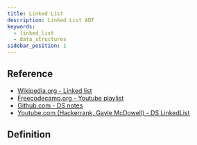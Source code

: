 ```yaml
---
title: Linked List
description: Linked List ADT
keywords:
  - linked_list
  - data_structures
sidebar_position: 1
---
```


## Reference

- [Wikipedia.org - Linked list](https://en.wikipedia.org/wiki/Linked_list)
- [Freecodecamp.org - Youtube playlist](https://www.youtube.com/playlist?list=PLWKjhJtqVAbkso-IbgiiP48n-O-JQA9PJ)
- [Github.com - DS notes](https://github.com/ricardo93borges/data-structures-notes/blob/master/linked-list/doc.md)
- [Youtube.com (Hackerrank, Gayle McDowell) - DS LinkedList](https://www.youtube.com/watch?v=njTh_OwMljA)

## Definition
